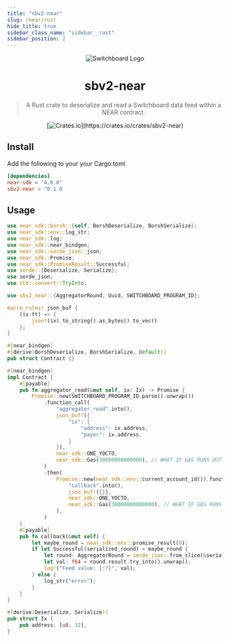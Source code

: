 ```yaml
---
title: "sbv2-near"
slug: /near/rust
hide_title: true
sidebar_class_name: "sidebar__rust"
sidebar_position: 2
---
```


<div align="center">

![Switchboard Logo](https://github.com/switchboard-xyz/sbv2-core/raw/main/website/static/img/icons/switchboard/avatar.png)

# sbv2-near

> A Rust crate to deserialize and read a Switchboard data feed within a NEAR
> contract.

[![Crates.io](https://img.shields.io/crates/v/sbv2-near?label=sbv2-near&logo=rust")](https://crates.io/crates/sbv2-near)

</div>

## Install

Add the following to your your Cargo.toml

```toml
[dependencies]
near-sdk = "4.0.0"
sbv2-near = "0.1.0
```

## Usage

```rust
use near_sdk::borsh::{self, BorshDeserialize, BorshSerialize};
use near_sdk::env::log_str;
use near_sdk::log;
use near_sdk::near_bindgen;
use near_sdk::serde_json::json;
use near_sdk::Promise;
use near_sdk::PromiseResult::Successful;
use serde::{Deserialize, Serialize};
use serde_json;
use std::convert::TryInto;

use sbv2_near::{AggregatorRound, Uuid, SWITCHBOARD_PROGRAM_ID};

macro_rules! json_buf {
    ($x:tt) => {
        json!($x).to_string().as_bytes().to_vec()
    };
}

#[near_bindgen]
#[derive(BorshDeserialize, BorshSerialize, Default)]
pub struct Contract {}

#[near_bindgen]
impl Contract {
    #[payable]
    pub fn aggregator_read(&mut self, ix: Ix) -> Promise {
        Promise::new(SWITCHBOARD_PROGRAM_ID.parse().unwrap())
            .function_call(
                "aggregator_read".into(),
                json_buf!({
                    "ix": {
                        "address": ix.address,
                        "payer": ix.address,
                    }
                }),
                near_sdk::ONE_YOCTO,
                near_sdk::Gas(30000000000000), // WHAT IF GAS RUNS OUT?? need to make sure enough?
            )
            .then(
                Promise::new(near_sdk::env::current_account_id()).function_call(
                    "callback".into(),
                    json_buf!({}),
                    near_sdk::ONE_YOCTO,
                    near_sdk::Gas(30000000000000), // WHAT IF GAS RUNS OUT?? need to make sure enough?
                ),
            )
    }
    #[payable]
    pub fn callback(&mut self) {
        let maybe_round = near_sdk::env::promise_result(0);
        if let Successful(serialized_round) = maybe_round {
            let round: AggregatorRound = serde_json::from_slice(&serialized_round).unwrap();
            let val: f64 = round.result.try_into().unwrap();
            log!("Feed value: {:?}", val);
        } else {
            log_str("error");
        }
    }
}

#[derive(Deserialize, Serialize)]
pub struct Ix {
    pub address: [u8; 32],
}

```
